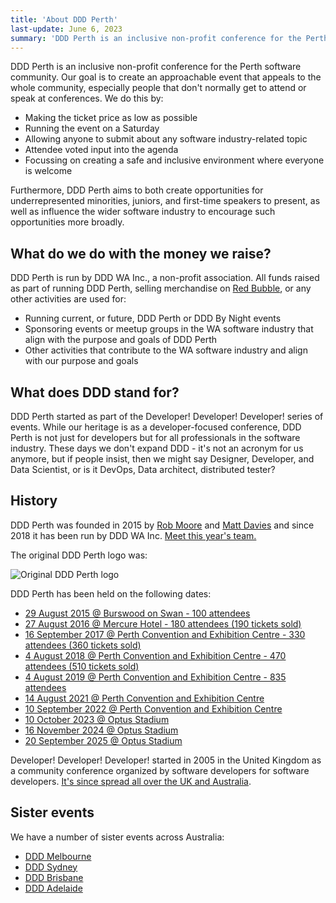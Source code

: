 ```yaml
---
title: 'About DDD Perth'
last-update: June 6, 2023
summary: 'DDD Perth is an inclusive non-profit conference for the Perth software community, making tech events accessible to everyone with affordable tickets, community-voted agendas, and opportunities for underrepresented groups.'
---
```


DDD Perth is an inclusive non-profit conference for the Perth software community. Our goal is to create an approachable event that appeals to the whole community, especially people that don't normally get to attend or speak at conferences. We do this by:

- Making the ticket price as low as possible
- Running the event on a Saturday
- Allowing anyone to submit about any software industry-related topic
- Attendee voted input into the agenda
- Focussing on creating a safe and inclusive environment where everyone is welcome

Furthermore, DDD Perth aims to both create opportunities for underrepresented minorities, juniors, and first-time speakers to present, as well as influence the wider software industry to encourage such opportunities more broadly.

## What do we do with the money we raise?

DDD Perth is run by DDD WA Inc., a non-profit association. All funds raised as part of running DDD Perth, selling merchandise on [Red Bubble](https://www.redbubble.com/people/dddperth), or any other activities are used for:

- Running current, or future, DDD Perth or DDD By Night events
- Sponsoring events or meetup groups in the WA software industry that align with the purpose and goals of DDD Perth
- Other activities that contribute to the WA software industry and align with our purpose and goals

## What does DDD stand for?

DDD Perth started as part of the Developer! Developer! Developer! series of events. While our heritage is as a developer-focused conference, DDD Perth is not just for developers but for all professionals in the software industry. These days we don't expand DDD - it's not an acronym for us anymore, but if people insist, then we might say Designer, Developer, and Data Scientist, or is it DevOps, Data architect, distributed tester?

## History

DDD Perth was founded in 2015 by [Rob Moore](https://www.twitter.com/robdmoore) and [Matt Davies](https://www.twitter.com/mdaviesnet) and since 2018 it has been run by DDD WA Inc. [Meet this year's team.](/team)

The original DDD Perth logo was:

![Original DDD Perth logo](/images/logo-old.png)

DDD Perth has been held on the following dates:

- [29 August 2015 @ Burswood on Swan - 100 attendees](/agenda/2015)
- [27 August 2016 @ Mercure Hotel - 180 attendees (190 tickets sold)](/agenda/2016)
- [16 September 2017 @ Perth Convention and Exhibition Centre - 330 attendees (360 tickets sold)](/agenda/2017)
- [4 August 2018 @ Perth Convention and Exhibition Centre - 470 attendees (510 tickets sold)](/agenda/2018)
- [4 August 2019 @ Perth Convention and Exhibition Centre - 835 attendees](/agenda/2019)
- [14 August 2021 @ Perth Convention and Exhibition Centre](/agenda/2021)
- [10 September 2022 @ Perth Convention and Exhibition Centre](/agenda/2022)
- [10 October 2023 @ Optus Stadium](/agenda/2023)
- [16 November 2024 @ Optus Stadium](/agenda/2024)
- [20 September 2025 @ Optus Stadium](/agenda/2025)

Developer! Developer! Developer! started in 2005 in the United Kingdom as a community conference organized by software developers for software developers. [It's since spread all over the UK and Australia](https://en.wikipedia.org/wiki/Developer!_Developer!_Developer!).

## Sister events

We have a number of sister events across Australia:

- [DDD Melbourne](https://dddmelbourne.com/)
- [DDD Sydney](https://www.dddsydney.com.au/)
- [DDD Brisbane](http://dddbrisbane.com/)
- [DDD Adelaide](https://dddadelaide.com/)
